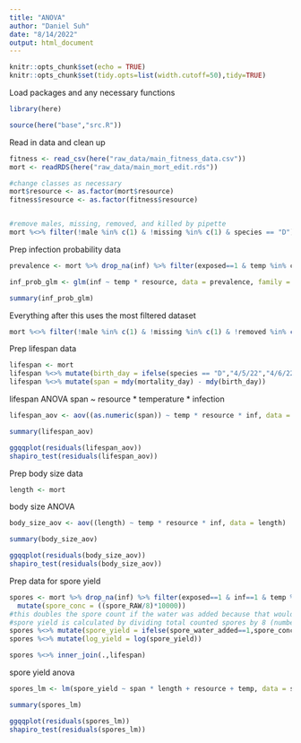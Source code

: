 ```yaml
---
title: "ANOVA"
author: "Daniel Suh"
date: "8/14/2022"
output: html_document
---
```


```r
knitr::opts_chunk$set(echo = TRUE)
knitr::opts_chunk$set(tidy.opts=list(width.cutoff=50),tidy=TRUE)
```

Load packages and any necessary functions
```r
library(here)

source(here("base","src.R"))
```

Read in data and clean up
```r
fitness <- read_csv(here("raw_data/main_fitness_data.csv"))
mort <- readRDS(here("raw_data/main_mort_edit.rds"))

#change classes as necessary
mort$resource <- as.factor(mort$resource)
fitness$resource <- as.factor(fitness$resource)


#remove males, missing, removed, and killed by pipette
mort %<>% filter(!male %in% c(1) & !missing %in% c(1) & species == "D")
```

Prep infection probability data
```r
prevalence <- mort %>% drop_na(inf) %>% filter(exposed==1 & temp %in% const_temp) #remove observations with NA for infection status
```

```r
inf_prob_glm <- glm(inf ~ temp * resource, data = prevalence, family = binomial)

summary(inf_prob_glm)
```

Everything after this uses the most filtered dataset
```r
mort %<>% filter(!male %in% c(1) & !missing %in% c(1) & !removed %in% c(1) & !KBP %in% c(1) & species == "D")
```


Prep lifespan data
```r
lifespan <- mort
lifespan %<>% mutate(birth_day = ifelse(species == "D","4/5/22","4/6/22"))
lifespan %<>% mutate(span = mdy(mortality_day) - mdy(birth_day))
```

lifespan ANOVA
span ~ resource * temperature * infection
```r
lifespan_aov <- aov((as.numeric(span)) ~ temp * resource * inf, data = lifespan)

summary(lifespan_aov)

ggqqplot(residuals(lifespan_aov))
shapiro_test(residuals(lifespan_aov))
```

Prep body size data
```r
length <- mort
```

body size ANOVA
```r
body_size_aov <- aov((length) ~ temp * resource * inf, data = length)

summary(body_size_aov)

ggqqplot(residuals(body_size_aov))
shapiro_test(residuals(body_size_aov))
```

Prep data for spore yield
```r
spores <- mort %>% drop_na(inf) %>% filter(exposed==1 & inf==1 & temp %in% const_temp & species == "D") %>%
  mutate(spore_conc = ((spore_RAW/8)*10000))
#this doubles the spore count if the water was added because that would make it twice as dilute
#spore yield is calculated by dividing total counted spores by 8 (number of cells used in hemocytomer) and then multiplying by 10000 to get spores/mL
spores %<>% mutate(spore_yield = ifelse(spore_water_added==1,spore_conc*0.5,spore_conc*0.25))
spores %<>% mutate(log_yield = log(spore_yield))

spores %<>% inner_join(.,lifespan)
```

spore yield anova
```r
spores_lm <- lm(spore_yield ~ span * length + resource + temp, data = spores)

summary(spores_lm)

ggqqplot(residuals(spores_lm))
shapiro_test(residuals(spores_lm))
```

